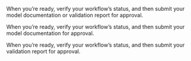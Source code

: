 <!-- REPLACE WITH YOUR ACTUAL INSTRUCTIONS / LOGIC -->


<!-- VISIBLE IN USER GUIDES ONlY ON ALL USER GUIDE PAGES THE INCLUDES IS PLACED ON -->

:::: {.content-visible unless-format="revealjs"}
When you're ready, verify your workflow's status, and then submit your model documentation or validation report for approval.

::::


<!-- VISIBLE IN TRAINING SLIDES ONLY -->


<!-- VISIBLE ONLY ON PAGES THAT HAVE A CUSTOM METADATA TAG:

```includes:
    developer: true
``` -->

:::: {.content-visible when-format="revealjs" when-meta="includes.developer"}
When you're ready, verify your workflow's status, and then submit your model documentation for approval.

::::

<!-- VISIBLE ONLY ON PAGES THAT **DO NOT** HAVE A CUSTOM METADATA TAG:

```includes:
    developer: true
``` -->

:::: {.content-visible when-format="revealjs" unless-meta="includes.developer"}
When you're ready, verify your workflow's status, and then submit your validation report for approval.

::::